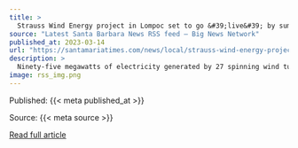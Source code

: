 ```yaml
---
title: >
  Strauss Wind Energy project in Lompoc set to go &#39;live&#39; by summer - santamariatimes.com
source: "Latest Santa Barbara News RSS feed – Big News Network"
published_at: 2023-03-14
url: "https://santamariatimes.com/news/local/strauss-wind-energy-project-in-lompoc-set-to-go-live-by-summer/article_1aa35b60-da44-5b91-b343-39498e2499d6.html"
description: >
  Ninety-five megawatts of electricity generated by 27 spinning wind turbine blades reportedly enough to power 44,000 residential homes will go live once the switch is hit on the Strauss Wind Energy Project in Lompoc.
image: rss_img.png
---
```



  Published: {{< meta published_at >}}
  

  Source: {{< meta source >}}
  

  [Read full article]({{< meta url >}}){target='blank'}
  


